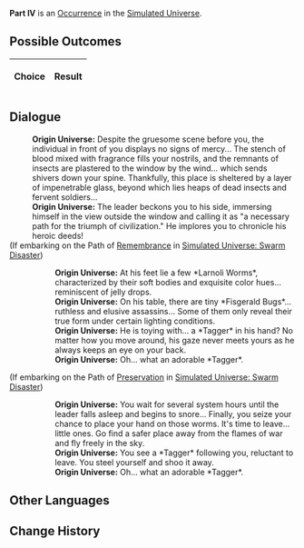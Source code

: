 {{Simulated Universe Event Infobox
|title         = Part IV
|image         = 2.png
|type          =
|domains_su    = 
|domains_ext   = 
|domains_swarm = 
|domains_gng   = 
|requirements  =
|prev          = 
|next          = 
|indexRewards  =
|characters    = 
}}
'''Part IV''' is an [[Simulated Universe/Occurrence|Occurrence]] in the [[Simulated Universe]].

==Possible Outcomes==
{| class="article-table"
!Choice
!Result

|}

<!--
==Gameplay Notes==

-->
==Dialogue==
{{Dialogue Start}}
:'''Origin Universe:''' Despite the gruesome scene before you, the individual in front of you displays no signs of mercy... The stench of blood mixed with fragrance fills your nostrils, and the remnants of insects are plastered to the window by the wind... which sends shivers down your spine. Thankfully, this place is sheltered by a layer of impenetrable glass, beyond which lies heaps of dead insects and fervent soldiers...
:'''Origin Universe:''' The leader beckons you to his side, immersing himself in the view outside the window and calling it as "a necessary path for the triumph of civilization." He implores you to chronicle his heroic deeds!
;(If embarking on the Path of [[Simulated Universe/Paths#Remembrance|Remembrance]] in [[Simulated Universe: Swarm Disaster]])
:{{SU Special Dialogue|Remembrance|Look around while making the record.|You're curious as to what kinds of insects he's caught during the process.}}
::'''Origin Universe:''' At his feet lie a few *Larnoli Worms*, characterized by their soft bodies and exquisite color hues... reminiscent of jelly drops.
::'''Origin Universe:''' On his table, there are tiny *Fisgerald Bugs*... ruthless and elusive assassins... Some of them only reveal their true form under certain lighting conditions.
::'''Origin Universe:''' He is toying with... a *Tagger* in his hand? No matter how you move around, his gaze never meets yours as he always keeps an eye on your back.
::'''Origin Universe:''' Oh... what an adorable *Tagger*.
;(If embarking on the Path of [[Simulated Universe/Paths#Preservation|Preservation]] in [[Simulated Universe: Swarm Disaster]])
:{{SU Special Dialogue|Preservation|Stealthily release the little ones he had caught.|Let's go, little ones.}}
::'''Origin Universe:''' You wait for several system hours until the leader falls asleep and begins to snore... Finally, you seize your chance to place your hand on those worms. It's time to leave... little ones. Go find a safer place away from the flames of war and fly freely in the sky.
::'''Origin Universe:''' You see a *Tagger* following you, reluctant to leave. You steel yourself and shoo it away.
::'''Origin Universe:''' Oh... what an adorable *Tagger*.
{{Dialogue End}}

==Other Languages==
{{Other Languages
|en   = Part IV
|zhs  = 其四
|zht  = 其四
|ja   = その4
|ko   = IV
|es   = Parte IV
|fr   = Partie IV
|ru   = IV
|th   = ตอน 4
|vi   = Phần 4
|de   = Teil 4
|id   = Bagian IV
|pt   = Parte IV
}}

==Change History==
{{Change History|1.0}}
